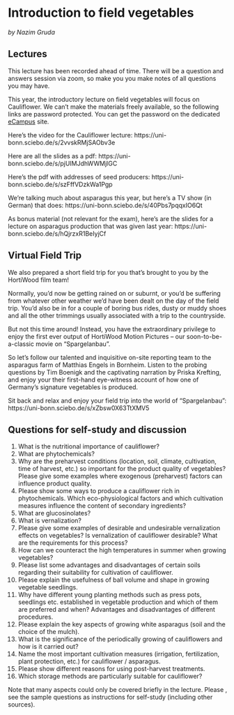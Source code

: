 # Introduction to field vegetables
*by Nazim Gruda*

## Lectures

This lecture has been recorded ahead of time. There will be a question and answers session via zoom, so make you you make notes of all questions you may have.

This year, the introductory lecture on field vegetables will focus on Cauliflower. We can't make the materials freely available, so the following links are password protected. You can get the password on the dedicated [eCampus](https://ecampus.uni-bonn.de/goto_ecampus_fold_2227865.html) site.

Here's the video for the Cauliflower lecture:
https://uni-bonn.sciebo.de/s/2vvskRMjSAObv3e

Here are all the slides as a pdf: https://uni-bonn.sciebo.de/s/pjUIMJdhWWMjlGC

Here's the pdf with addresses of seed producers: https://uni-bonn.sciebo.de/s/szFffVDzkWa1Pgp

We're talking much about asparagus this year, but here's a TV show (in German) that does:
https://uni-bonn.sciebo.de/s/40Pbs7pqqxIO6Qt

As bonus material (not relevant for the exam), here's are the slides for a lecture on asparagus production that was given last year: https://uni-bonn.sciebo.de/s/hQjrzxR1BeIyjCf

## Virtual Field Trip

We also prepared a short field trip for you that's brought to you by the HortiWood film team!

Normally, you’d now be getting rained on or suburnt, or you’d be suffering from whatever other weather we’d have been dealt on the day of the field trip. You’d also be in for a couple of boring bus rides, dusty or muddy shoes and all the other trimmings usually associated with a trip to the countryside.

But not this time around! Instead, you have the extraordinary privilege to enjoy the first ever output of HortiWood Motion Pictures – our soon-to-be-a-classic movie on “Spargelanbau”.

So let’s follow our talented and inquisitive on-site reporting team to the asparagus farm of Matthias Engels in Bornheim. Listen to the probing questions by Tim Boenigk and the captivating narration by Priska Krefting, and enjoy your their first-hand eye-witness account of how one of Germany’s signature vegetables is produced.

Sit back and relax and enjoy your field trip into the world of “Spargelanbau”: https://uni-bonn.sciebo.de/s/xZbsw0X63TtXMV5

## Questions for self-study and discussion

1. What is the nutritional importance of cauliflower?
2. What are phytochemicals?
3. Why are the preharvest conditions (location, soil, climate, cultivation, time of harvest, etc.) so important for the product quality of vegetables? Please give some examples where exogenous (preharvest) factors can influence product quality.
4. Please show some ways to produce a cauliflower rich in phytochemicals. Which eco-physiological factors and which cultivation measures influence the content of secondary ingredients?
5. What are glucosinolates?
6. What is vernalization?
7. Please give some examples of desirable and undesirable vernalization effects on vegetables? Is vernalization of cauliflower desirable? What are the requirements for this process?
8. How can we counteract the high temperatures in summer when growing vegetables?
9. Please list some advantages and disadvantages of certain soils regarding their suitability for cultivation of cauliflower.
10. Please explain the usefulness of ball volume and shape in growing vegetable seedlings.
11. Why have different young planting methods such as press pots, seedlings etc. established in vegetable production and which of them are preferred and when? Advantages and disadvantages of different procedures.
12. Please explain the key aspects of growing white asparagus (soil and the choice of the mulch).
13. What is the significance of the periodically growing of cauliflowers and how is it carried out?
14. Name the most important cultivation measures (irrigation, fertilization, plant protection, etc.) for cauliflower / asparagus.
15. Please show different reasons for using post-harvest treatments.
16. Which storage methods are particularly suitable for cauliflower?

Note that many aspects could only be covered briefly in the lecture. Please , see the sample questions as instructions for self-study (including other sources).

